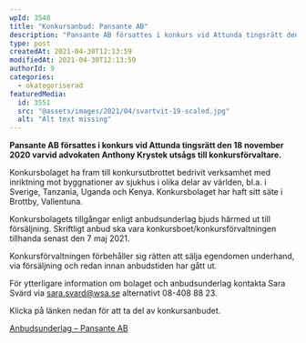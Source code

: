 ```yaml
---
wpId: 3548
title: "Konkursanbud: Pansante AB"
description: "Pansante AB försattes i konkurs vid Attunda tingsrätt den 18 november 2020 varvid advokaten Anthony Krystek utsågs till konkursförvaltare. Konkursbolaget ha fram till konkursutbrottet bedrivit verksamhet med inriktning mot byggnationer&hellip;"
type: post
createdAt: 2021-04-30T12:13:59
modifiedAt: 2021-04-30T12:13:59
authorId: 9
categories:
  - okategoriserad
featuredMedia:
  id: 3551
  src: "@assets/images/2021/04/svartvit-19-scaled.jpg"
  alt: "Alt text missing"
---
```


**Pansante AB försattes i konkurs vid Attunda tingsrätt den 18 november 2020 varvid advokaten Anthony Krystek utsågs till konkursförvaltare.**

Konkursbolaget ha fram till konkursutbrottet bedrivit verksamhet med inriktning mot byggnationer av sjukhus i olika delar av världen, bl.a. i Sverige, Tanzania, Uganda och Kenya. Konkursbolaget har haft sitt säte i Brottby, Vallentuna.

Konkursbolagets tillgångar enligt anbudsunderlag bjuds härmed ut till försäljning. Skriftligt anbud ska vara konkursboet/konkursförvaltningen tillhanda senast den 7 maj 2021.

Konkursförvaltningen förbehåller sig rätten att sälja egendomen underhand, via försäljning och redan innan anbudstiden har gått ut.

För ytterligare information om bolaget och anbudsunderlag kontakta Sara Svärd via [sara.svard@wsa.se](mailto:sara.svard@wsa.se) alternativt 08-408 88 23.

Klicka på länken nedan för att ta del av konkursanbudet.

[Anbudsunderlag – Pansante AB](/app/uploads/2021/04/Anbudsunderlag-Pansante-AB.pdf)